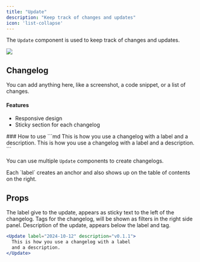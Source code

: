 ```yaml
---
title: "Update"
description: "Keep track of changes and updates"
icon: 'list-collapse'
---
```


The `Update` component is used to keep track of changes and updates.

<Update label="2024-10-12" description="v0.1.1">
  <Frame>
    <img
      className="block"
      src="https://mintlify-assets.b-cdn.net/hero-light.png"
    />
  </Frame>

  ## Changelog

  You can add anything here, like a screenshot, a code snippet, or a list of changes.

  #### Features
  - Responsive design
  - Sticky section for each changelog
</Update>

<Update label="2024-10-11" description="v0.1.0">
  ### How to use 
  ```md
  <Update label="2024-10-12" description="v0.1.1">
    This is how you use a changelog with a label 
    and a description.
  </Update>
  <Update label="2024-10-11" description="v0.1.0">
    This is how you use a changelog with a label 
    and a description.
  </Update>
  ```

  You can use multiple `Update` components to create changelogs.
</Update>

<Tip>
  Each `label` creates an anchor and also shows up on the table of contents on the right.
</Tip>

## Props

<ResponseField name="label" type="string" required>
  The label give to the update, appears as sticky text to the left of the changelog.
</ResponseField>

<ResponseField name="tags" type="string[]">
  Tags for the changelog, will be shown as filters in the right side panel.
</ResponseField>

<ResponseField name="description" type="string">
  Description of the update, appears below the label and tag.
</ResponseField>


<RequestExample>

```jsx Update Example
<Update label="2024-10-12" description="v0.1.1">
  This is how you use a changelog with a label 
  and a description.
</Update>
```

</RequestExample>
